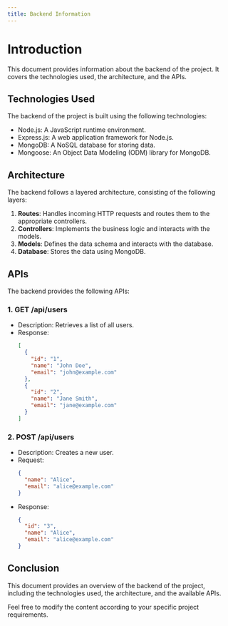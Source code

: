 ```yaml
---
title: Backend Information
---
```


# Introduction

This document provides information about the backend of the project. It covers the technologies used, the architecture, and the APIs.

## Technologies Used

The backend of the project is built using the following technologies:

- Node.js: A JavaScript runtime environment.
- Express.js: A web application framework for Node.js.
- MongoDB: A NoSQL database for storing data.
- Mongoose: An Object Data Modeling (ODM) library for MongoDB.

## Architecture

The backend follows a layered architecture, consisting of the following layers:

1. **Routes**: Handles incoming HTTP requests and routes them to the appropriate controllers.
2. **Controllers**: Implements the business logic and interacts with the models.
3. **Models**: Defines the data schema and interacts with the database.
4. **Database**: Stores the data using MongoDB.

## APIs

The backend provides the following APIs:

### 1. GET /api/users

- Description: Retrieves a list of all users.
- Response:
  ```json
  [
    {
      "id": "1",
      "name": "John Doe",
      "email": "john@example.com"
    },
    {
      "id": "2",
      "name": "Jane Smith",
      "email": "jane@example.com"
    }
  ]
  ```

### 2. POST /api/users

- Description: Creates a new user.
- Request:
  ```json
  {
    "name": "Alice",
    "email": "alice@example.com"
  }
  ```
- Response:
  ```json
  {
    "id": "3",
    "name": "Alice",
    "email": "alice@example.com"
  }
  ```

## Conclusion

This document provides an overview of the backend of the project, including the technologies used, the architecture, and the available APIs.

Feel free to modify the content according to your specific project requirements.